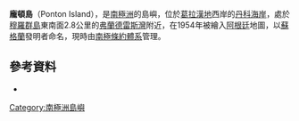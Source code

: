 {{coord|65|6|S|63|5|W|display=title}}

'''龐頓島'''（Ponton Island），是[[南極洲|南極洲]]的島嶼，位於[[葛拉漢地|葛拉漢地]]西岸的[[丹科海岸|丹科海岸]]，處於[[穆羅群島|穆羅群島]]東南面2.8公里的[[弗蘭德雷斯灣|弗蘭德雷斯灣]]附近，在1954年被繪入[[阿根廷|阿根廷]]地圖，以[[蘇格蘭|蘇格蘭]]發明者命名，現時由[[南極條約體系|南極條約體系]]管理。

==參考資料==
*{{usgs-gazetteer}}

{{DEFAULTSORT:Ponton Island}}
[[Category:南極洲島嶼|Category:南極洲島嶼]]


{{DancoCoast-geo-stub}}